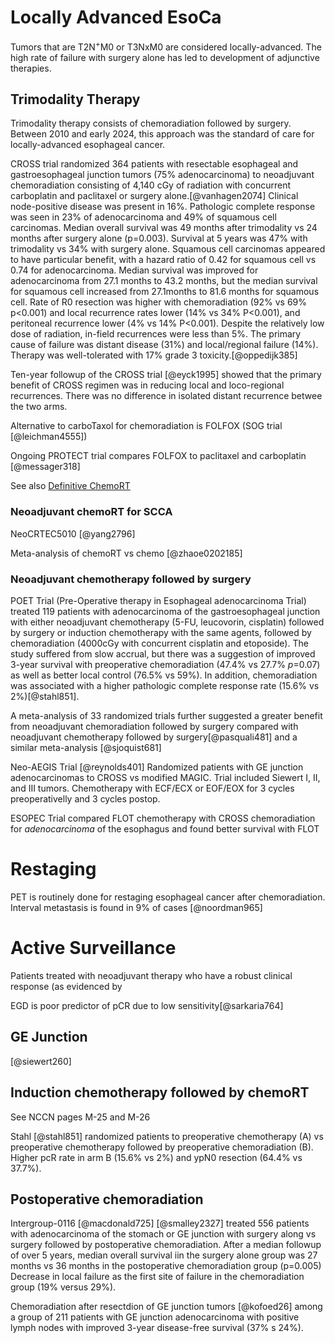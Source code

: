 # Locally Advanced EsoCa {#locally_advanced}

Tumors that are T2N^+^M0 or T3NxM0 are considered locally-advanced. The high rate of failure with surgery alone has led to development of adjunctive therapies.

## Trimodality Therapy {#trimodality}

Trimodality therapy consists of chemoradiation followed by surgery. Between 2010 and early 2024, this approach was the standard of care for locally-advanced esophageal cancer.

CROSS trial randomized 364 patients with resectable esophageal and gastroesophageal junction tumors (75% adenocarcinoma) to neoadjuvant chemoradiation consisting of 4,140 cGy of radiation with concurrent carboplatin and paclitaxel or surgery alone.[@vanhagen2074] Clinical node-positive disease was present in 16%. Pathologic complete response was seen in 23% of adenocarcinoma and 49% of squamous cell carcinomas. Median overall survival was 49 months after trimodality vs 24 months after surgery alone (p=0.003). Survival at 5 years was 47% with trimodality vs 34% with surgery alone. Squamous cell carcinomas appeared to have particular benefit, with a hazard ratio of 0.42 for squamous cell vs 0.74 for adenocarcinoma. Median survival was improved for adenocarcinoma from 27.1 months to 43.2 months, but the median survival for squamous cell increased from 27.1months to 81.6 months for squamous cell. Rate of R0 resection was higher with chemoradiation (92% vs 69% p\<0.001) and local recurrence rates lower (14% vs 34% P\<0.001), and peritoneal recurrence lower (4% vs 14% P\<0.001). Despite the relatively low dose of radiation, in-field recurrences were less than 5%. The primary cause of failure was distant disease (31%) and local/regional failure (14%). Therapy was well-tolerated with 17% grade 3 toxicity.[@oppedijk385]

Ten-year followup of the CROSS trial [@eyck1995] showed that the primary benefit of CROSS regimen was in reducing local and loco-regional recurrences. There was no difference in isolated distant recurrence betwee the two arms.

Alternative to carboTaxol for chemoradiation is FOLFOX (SOG trial [@leichman4555])

Ongoing PROTECT trial compares FOLFOX to paclitaxel and carboplatin [@messager318]

See also [Definitive ChemoRT](#eso_dcrt)

### Neoadjuvant chemoRT for SCCA

NeoCRTEC5010 [@yang2796] <!--- JCO 2018 --->

Meta-analysis of chemoRT vs chemo [@zhaoe0202185]

### Neoadjuvant chemotherapy followed by surgery

POET Trial (Pre-Operative therapy in Esophageal adenocarcinoma Trial) treated 119 patients with adenocarcinoma of the gastroesophageal junction with either neoadjuvant chemotherapy (5-FU, leucovorin, cisplatin) followed by surgery or induction chemotherapy with the same agents, followed by chemoradiation (4000cGy with concurrent cisplatin and etoposide). The study suffered from slow accrual, but there was a suggestion of improved 3-year survival with preoperative chemoradiation (47.4% vs 27.7% *p*=0.07) as well as better local control (76.5% vs 59%). In addition, chemoradiation was associated with a higher pathologic complete response rate (15.6% vs 2%)[@stahl851].

A meta-analysis of 33 randomized trials further suggested a greater benefit from neoadjuvant chemoradiation followed by surgery compared with neoadjuvant chemotherapy followed by surgery[@pasquali481] and a similar meta-analysis [@sjoquist681]

Neo-AEGIS Trial [@reynolds401] Randomized patients with GE junction adenocarcinomas to CROSS vs modified MAGIC. Trial included Siewert I, II, and III tumors. Chemotherapy with ECF/ECX or EOF/EOX for 3 cycles preoperativelly and 3 cycles postop.

ESOPEC Trial compared FLOT chemotherapy with CROSS chemoradiation for *adenocarcinoma* of the esophagus and found better survival with FLOT

# Restaging

PET is routinely done for restaging esophageal cancer after chemoradiation. Interval metastasis is found in 9% of cases [@noordman965]

# Active Surveillance

Patients treated with neoadjuvant therapy who have a robust clinical response (as evidenced by

EGD is poor predictor of pCR due to low sensitivity[@sarkaria764]

## GE Junction

[@siewert260]

## Induction chemotherapy followed by chemoRT

See NCCN pages M-25 and M-26

Stahl [@stahl851] randomized patients to preoperative chemotherapy (A) vs preoperative chemotherapy followed by preoperative chemoradiation (B). Higher pcR rate in arm B (15.6% vs 2%) and ypN0 resection (64.4% vs 37.7%).

## Postoperative chemoradiation

Intergroup-0116 [@macdonald725] [@smalley2327] treated 556 patients with adenocarcinoma of the stomach or GE junction with surgery along vs surgery followed by postoperative chemoradiation. After a median followup of over 5 years, median overall survival iin the surgery alone group was 27 months vs 36 months in the postoperative chemoradiation group (p=0.005) Decrease in local failure as the first site of failure in the chemoradiation group (19% versus 29%).

Chemoradiation after resectdion of GE junction tumors [@kofoed26] among a group of 211 patients with GE junction adenocarcinoma with positive lymph nodes with improved 3-year disease-free survival (37% s 24%).
